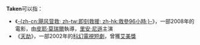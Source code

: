 '''Taken'''可以指：
*《[[即刻救援|-{zh-cn:飓风营救; zh-tw:即刻救援; zh-hk:救參96小時;}-]]》，一部2008年的電影，由[[皮耶·莫瑞爾|皮耶·莫瑞爾]]執導，[[里安·尼遜|里安·尼遜]]主演
*《[[天劫|天劫]]》，一部2002年的[[科幻|科幻]][[電視短劇|電視短劇]]，曾獲[[艾美獎|艾美獎]]
{{disambig}}
